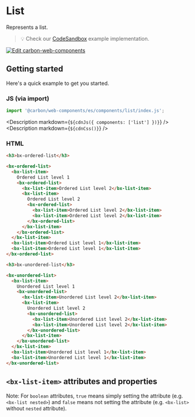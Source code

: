 
# List

Represents a list.

> 💡 Check our
> [CodeSandbox](https://codesandbox.io/s/github/carbon-design-system/carbon-for-ibm-dotcom/tree/v1/packages/carbon-web-components/examples/codesandbox/basic/components/list)
> example implementation.

[![Edit carbon-web-components](https://codesandbox.io/static/img/play-codesandbox.svg)](https://codesandbox.io/s/github/carbon-design-system/carbon-for-ibm-dotcom/tree/v1/packages/carbon-web-components/examples/codesandbox/basic/components/list)

## Getting started

Here's a quick example to get you started.

### JS (via import)

```javascript
import '@carbon/web-components/es/components/list/index.js';
```

<Description markdown={`${cdnJs({ components: ['list'] })}`} />
<Description markdown={`${cdnCss()}`} />

### HTML

```html
<h3>bx-ordered-list</h3>

<bx-ordered-list>
  <bx-list-item>
    Ordered List level 1
    <bx-ordered-list>
      <bx-list-item>Ordered List level 2</bx-list-item>
      <bx-list-item>
        Ordered List level 2
        <bx-ordered-list>
          <bx-list-item>Ordered List level 2</bx-list-item>
          <bx-list-item>Ordered List level 2</bx-list-item>
        </bx-ordered-list>
      </bx-list-item>
    </bx-ordered-list>
  </bx-list-item>
  <bx-list-item>Ordered List level 1</bx-list-item>
  <bx-list-item>Ordered List level 1</bx-list-item>
</bx-ordered-list>

<h3>bx-unordered-list</h3>

<bx-unordered-list>
  <bx-list-item>
    Unordered List level 1
    <bx-unordered-list>
      <bx-list-item>Unordered List level 2</bx-list-item>
      <bx-list-item>
        Unordered List level 2
        <bx-unordered-list>
          <bx-list-item>Unordered List level 2</bx-list-item>
          <bx-list-item>Unordered List level 2</bx-list-item>
        </bx-unordered-list>
      </bx-list-item>
    </bx-unordered-list>
  </bx-list-item>
  <bx-list-item>Unordered List level 1</bx-list-item>
  <bx-list-item>Unordered List level 1</bx-list-item>
</bx-unordered-list>
```

## `<bx-list-item>` attributes and properties

Note: For `boolean` attributes, `true` means simply setting the attribute (e.g.
`<bx-list nested>`) and `false` means not setting the attribute (e.g.
`<bx-list>` without `nested` attribute).

<Props of="bx-list-item" />
